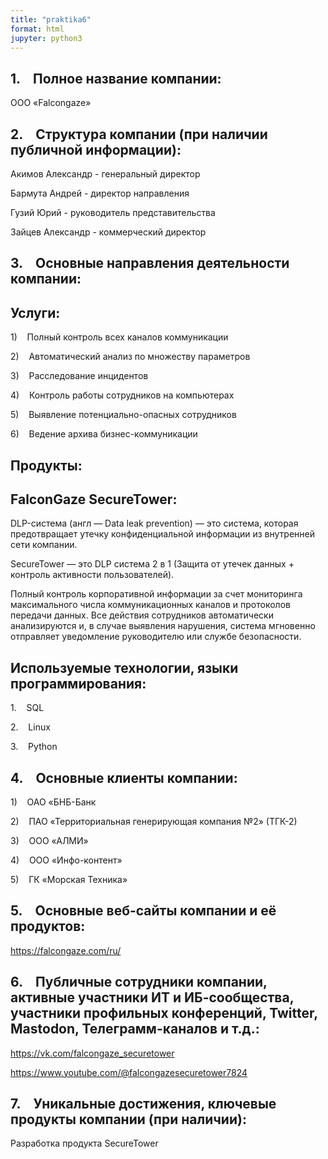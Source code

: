 ---
title: "praktika6"
format: html
jupyter: python3
---

## 1.    Полное название компании:

ООО «Falcongaze»

## **2.    Структура компании (при наличии публичной информации)**:

Акимов Александр - генеральный директор

Бармута Андрей - директор направления

Гузий Юрий - руководитель представительства

Зайцев Александр - коммерческий директор

## 3.    Основные направления деятельности компании:

## **Услуги:**

1)    Полный контроль всех каналов коммуникации

2)    Автоматический анализ по множеству параметров

3)    Расследование инцидентов

4)    Контроль работы сотрудников на компьютерах

5)    Выявление потенциально-опасных сотрудников

6)    Ведение архива бизнес-коммуникации

## Продукты:

## FalconGaze SecureTower:

DLP-система (англ --- Data leak prevention) --- это система, которая предотвращает утечку конфиденциальной информации из внутренней сети компании.

SecureTower --- это DLP система 2 в 1 (Защита от утечек данных + контроль активности пользователей).

Полный контроль корпоративной информации за счет мониторинга максимального числа коммуникационных каналов и протоколов передачи данных. Все действия сотрудников автоматически анализируются и, в случае выявления нарушения, система мгновенно отправляет уведомление руководителю или службе безопасности.

## **Используемые технологии, языки программирования:**

1.    SQL

2.    Linux

3.    Python

## 4.    Основные клиенты компании:

1)    ОАО «БНБ-Банк

2)    ПАО «Территориальная генерирующая компания №2» (ТГК-2)

3)    ООО «АЛМИ»

4)    ООО «Инфо-контент»

5)    ГК «Морская Техника»

## 5.    Основные веб-сайты компании и её продуктов:

<https://falcongaze.com/ru/>

## 6.    Публичные сотрудники компании, активные участники ИТ и ИБ-сообщества, участники профильных конференций, Twitter, Mastodon, Телеграмм-каналов и т.д.:

<https://vk.com/falcongaze_securetower>

[https://www.youtube.com/\@falcongazesecuretower7824](https://www.youtube.com/@falcongazesecuretower7824)

## 7.    Уникальные достижения, ключевые продукты компании (при наличии):

Разработка продукта SecureTower
